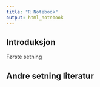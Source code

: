 ```yaml
---
title: "R Notebook"
output: html_notebook
---
```


## Introduksjon

Første setning

## Andre setning literatur
